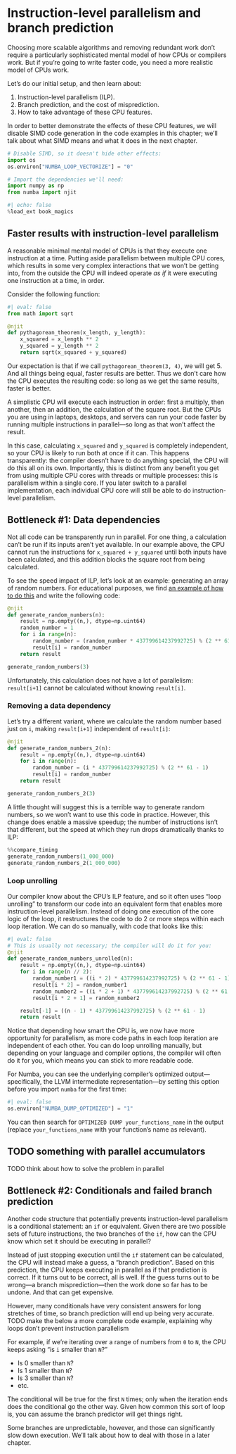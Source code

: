 # Instruction-level parallelism and branch prediction

Choosing more scalable algorithms and removing redundant work don't require a particularly sophisticated mental model of how CPUs or compilers work.
But if you're going to write faster code, you need a more realistic model of CPUs work.

Let's do our initial setup, and then learn about:

1. Instruction-level parallelism (ILP).
2. Branch prediction, and the cost of misprediction.
3. How to take advantage of these CPU features.

In order to better demonstrate the effects of these CPU features, we will disable SIMD code generation in the code examples in this chapter; we'll talk about what SIMD means and what it does in the next chapter.

```python
# Disable SIMD, so it doesn't hide other effects:
import os
os.environ["NUMBA_LOOP_VECTORIZE"] = "0"

# Import the dependencies we'll need:
import numpy as np
from numba import njit
```

```python
#| echo: false
%load_ext book_magics
```

## Faster results with instruction-level parallelism

A reasonable minimal mental model of CPUs is that they execute one instruction at a time.
Putting aside parallelism between multiple CPU cores, which results in some very complex interactions that we won't be getting into, from the outside the CPU will indeed operate _as if_ it were executing one instruction at a time, in order.

Consider the following function:

```python
#| eval: false
from math import sqrt

@njit
def pythagorean_theorem(x_length, y_length):
    x_squared = x_length ** 2
    y_squared = y_length ** 2
    return sqrt(x_squared + y_squared)
```

Our expectation is that if we call `pythagorean_theorem(3, 4)`, we will get 5.
And all things being equal, faster results are better.
Thus we don't care how the CPU executes the resulting code: so long as we get the same results, faster is better.

A simplistic CPU will execute each instruction in order: first a multiply, then another, then an addition, the calculation of the square root.
But the CPUs you are using in laptops, desktops, and servers can run your code faster by running multiple instructions in parallel—so long as that won't affect the result.

In this case, calculating `x_squared` and `y_squared` is completely independent, so your CPU is likely to run both at once if it can.
This happens transparently: the compiler doesn't have to do anything special, the CPU will do this all on its own.
Importantly, this is distinct from any benefit you get from using multiple CPU cores with threads or multiple processes: this is parallelism within a single core.
If you later switch to a parallel implementation, each individual CPU core will still be able to do instruction-level parallelism.

## Bottleneck #1: Data dependencies

Not all code can be transparently run in parallel.
For one thing, a calculation can't be run if its inputs aren't yet available.
In our example above, the CPU cannot run the instructions for `x_squared + y_squared` until both inputs have been calculated, and this addition blocks the square root from being calculated.

To see the speed impact of ILP, let's look at an example: generating an array of random numbers.
For educational purposes, we find [an example of how to do this](https://nuclear.llnl.gov/CNP/rng/rngman/node7.html) and write the following code:

```python
@njit
def generate_random_numbers(n):
    result = np.empty((n,), dtype=np.uint64)
    random_number = 1
    for i in range(n):
        random_number = (random_number * 437799614237992725) % (2 ** 61 - 1)
        result[i] = random_number
    return result

generate_random_numbers(3)
```

Unfortunately, this calculation does not have a lot of parallelism: `result[i+1]` cannot be calculated without knowing `result[i]`.

### Removing a data dependency

Let's try a different variant, where we calculate the random number based just on `i`, making `result[i+1]` independent of `result[i]`:

```python
@njit
def generate_random_numbers_2(n):
    result = np.empty((n,), dtype=np.uint64)
    for i in range(n):
        random_number = (i * 437799614237992725) % (2 ** 61 - 1)
        result[i] = random_number
    return result

generate_random_numbers_2(3)
```

A little thought will suggest this is a terrible way to generate random numbers, so we won't want to use this code in practice.
However, this change does enable a massive speedup; the number of instructions isn't that different, but the speed at which they run drops dramatically thanks to ILP:

```python
%%compare_timing
generate_random_numbers(1_000_000)
generate_random_numbers_2(1_000_000)
```

### Loop unrolling

Our compiler know about the CPU's ILP feature, and so it often uses "loop unrolling" to transform our code into an equivalent form that enables more instruction-level parallelism.
Instead of doing one execution of the core logic of the loop, it restructures the code to do 2 or more steps within each loop iteration.
We can do so manually, with code that looks like this:

```python
#| eval: false
# This is usually not necessary; the compiler will do it for you:
@njit
def generate_random_numbers_unrolled(n):
    result = np.empty((n,), dtype=np.uint64)
    for i in range(n // 2):
        random_number1 = ((i * 2) * 437799614237992725) % (2 ** 61 - 1)
        result[i * 2] = random_number1
        random_number2 = ((i * 2 + 1) * 437799614237992725) % (2 ** 61 - 1)
        result[i * 2 + 1] = random_number2

    result[-1] = ((n - 1) * 437799614237992725) % (2 ** 61 - 1)
    return result
```

Notice that depending how smart the CPU is, we now have more opportunity for parallelism, as more code paths in each loop iteration are independent of each other.
You can do loop unrolling manually, but depending on your language and compiler options, the compiler will often do it for you, which means you can stick to more readable code.

::: {.callout-note}
For Numba, you can see the underlying compiler's optimized output—specifically, the LLVM intermediate representation—by setting this option before you import `numba` for the first time:

```python
#| eval: false
os.environ["NUMBA_DUMP_OPTIMIZED"] = "1"
```

You can then search for `OPTIMIZED DUMP your_functions_name` in the output (replace `your_functions_name` with your function's name as relevant).
:::

## TODO something with parallel accumulators

TODO think about how to solve the problem in parallel

## Bottleneck #2: Conditionals and failed branch prediction

Another code structure that potentially prevents instruction-level parallelism is a conditional statement: an `if` or equivalent.
Given there are two possible sets of future instructions, the two branches of the `if`, how can the CPU know which set it should be executing in parallel?

Instead of just stopping execution until the `if` statement can be calculated, the CPU will instead make a guess, a "branch prediction".
Based on this prediction, the CPU keeps executing in parallel as if that prediction is correct.
If it turns out to be correct, all is well.
If the guess turns out to be wrong—a branch misprediction—then the work done so far has to be undone.
And that can get expensive.

However, many conditionals have very consistent answers for long stretches of time, so branch prediction will end up being very accurate.
TODO make the below a more complete code example, explaining why loops don't prevent instruction parallelism

For example, if we're iterating over a range of numbers from `0` to `N`, the CPU keeps asking "is `i` smaller than `N`?"

* Is 0 smaller than `N`?
* Is 1 smaller than `N`?
* Is 3 smaller than `N`?
* etc.

The conditional will be true for the first `N` times; only when the iteration ends does the conditional go the other way.
Given how common this sort of loop is, you can assume the branch predictor will get things right.

Some branches are unpredictable, however, and those can significantly slow down execution.
We'll talk about how to deal with those in a later chapter.
